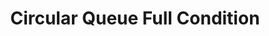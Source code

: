 ---
id: "ds_med_007"
questionType: "MULTIPLE_CHOICE"
title: "Circular Queue Full Condition"
description: "In a circular queue, when is the queue considered full?"
difficulty: "MEDIUM"
category: "Data Structures"
options:
  - "Front == Rear"
  - "(Rear + 1) % size == Front"
  - "Rear == size"
  - "Front == -1"
correctAnswer: 1
---